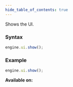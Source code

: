 ```yaml
---
hide_table_of_contents: true
---
```



Shows the UI.

### Syntax

```js
engine.ui.show();
```

### Example

```js
engine.ui.show();
```

**Available on:** <ClientTag />
